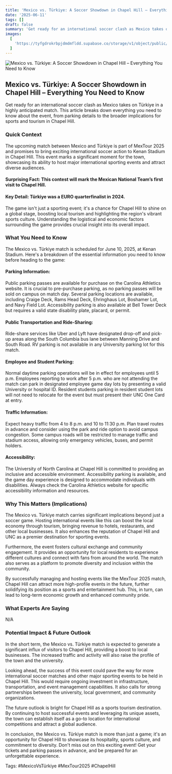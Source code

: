 ```yaml
---
title: 'Mexico vs. Türkiye: A Soccer Showdown in Chapel Hill – Everything You Need to Know'
date: '2025-06-11'
tags: []
draft: false
summary: 'Get ready for an international soccer clash as Mexico takes on Türkiye in a highly anticipated match. This article breaks down everything you need to know about the event, from parking details to the broader implications for sports and tourism in Chapel Hill.'
images:
  [
    'https://tyfgdrokrbpjdmdmfldd.supabase.co/storage/v1/object/public/image/2025-06-11-00-04-57-392-04-00.jpg',
  ]
---
```


![Mexico vs. Türkiye: A Soccer Showdown in Chapel Hill – Everything You Need to Know](https://tyfgdrokrbpjdmdmfldd.supabase.co/storage/v1/object/public/image/2025-06-11-00-04-57-392-04-00.jpg)

## Mexico vs. Türkiye: A Soccer Showdown in Chapel Hill – Everything You Need to Know

Get ready for an international soccer clash as Mexico takes on Türkiye in a highly anticipated match. This article breaks down everything you need to know about the event, from parking details to the broader implications for sports and tourism in Chapel Hill.

### Quick Context

The upcoming match between Mexico and Türkiye is part of MexTour 2025 and promises to bring exciting international soccer action to Kenan Stadium in Chapel Hill. This event marks a significant moment for the town, showcasing its ability to host major international sporting events and attract diverse audiences.

#### Surprising Fact: This contest will mark the Mexican National Team’s first visit to Chapel Hill.

#### Key Detail: Türkiye was a EURO quarterfinalist in 2024.

The game isn't just a sporting event; it's a chance for Chapel Hill to shine on a global stage, boosting local tourism and highlighting the region's vibrant sports culture. Understanding the logistical and economic factors surrounding the game provides crucial insight into its overall impact.

### What You Need to Know

The Mexico vs. Türkiye match is scheduled for June 10, 2025, at Kenan Stadium. Here's a breakdown of the essential information you need to know before heading to the game:

#### Parking Information:

Public parking passes are available for purchase on the Carolina Athletics website. It is crucial to pre-purchase parking, as no parking passes will be sold on campus on match day. Several parking locations are available, including Craige Deck, Rams Head Deck, Ehringhaus Lot, Boshamer Lot, and Navy Field Lot. Accessibility parking is also available at Bell Tower Deck but requires a valid state disability plate, placard, or permit.

#### Public Transportation and Ride-Sharing:

Ride-share services like Uber and Lyft have designated drop-off and pick-up areas along the South Columbia bus lane between Manning Drive and South Road. RV parking is not available in any University parking lot for this match.

#### Employee and Student Parking:

Normal daytime parking operations will be in effect for employees until 5 p.m. Employees reporting to work after 5 p.m. who are not attending the match can park in designated employee game day lots by presenting a valid University or hospital ID. Resident students parking in resident student lots will not need to relocate for the event but must present their UNC One Card at entry.

#### Traffic Information:

Expect heavy traffic from 4 to 8 p.m. and 10 to 11:30 p.m. Plan travel routes in advance and consider using the park and ride option to avoid campus congestion. Some campus roads will be restricted to manage traffic and stadium access, allowing only emergency vehicles, buses, and permit holders.

#### Accessibility:

The University of North Carolina at Chapel Hill is committed to providing an inclusive and accessible environment. Accessibility parking is available, and the game day experience is designed to accommodate individuals with disabilities. Always check the Carolina Athletics website for specific accessibility information and resources.

### Why This Matters (Implications)

The Mexico vs. Türkiye match carries significant implications beyond just a soccer game. Hosting international events like this can boost the local economy through tourism, bringing revenue to hotels, restaurants, and other local businesses. It also enhances the reputation of Chapel Hill and UNC as a premier destination for sporting events.

Furthermore, the event fosters cultural exchange and community engagement. It provides an opportunity for local residents to experience different cultures and connect with fans from around the world. The match also serves as a platform to promote diversity and inclusion within the community.

By successfully managing and hosting events like the MexTour 2025 match, Chapel Hill can attract more high-profile events in the future, further solidifying its position as a sports and entertainment hub. This, in turn, can lead to long-term economic growth and enhanced community pride.

### What Experts Are Saying

N/A

### Potential Impact & Future Outlook

In the short term, the Mexico vs. Türkiye match is expected to generate a significant influx of visitors to Chapel Hill, providing a boost to local businesses. The increased traffic and activity will also raise the profile of the town and the university.

Looking ahead, the success of this event could pave the way for more international soccer matches and other major sporting events to be held in Chapel Hill. This would require ongoing investment in infrastructure, transportation, and event management capabilities. It also calls for strong partnerships between the university, local government, and community organizations.

The future outlook is bright for Chapel Hill as a sports tourism destination. By continuing to host successful events and leveraging its unique assets, the town can establish itself as a go-to location for international competitions and attract a global audience.

In conclusion, the Mexico vs. Türkiye match is more than just a game; it's an opportunity for Chapel Hill to showcase its hospitality, sports culture, and commitment to diversity. Don't miss out on this exciting event! Get your tickets and parking passes in advance, and be prepared for an unforgettable experience.

Tags: #MexicoVsTürkiye #MexTour2025 #ChapelHill
